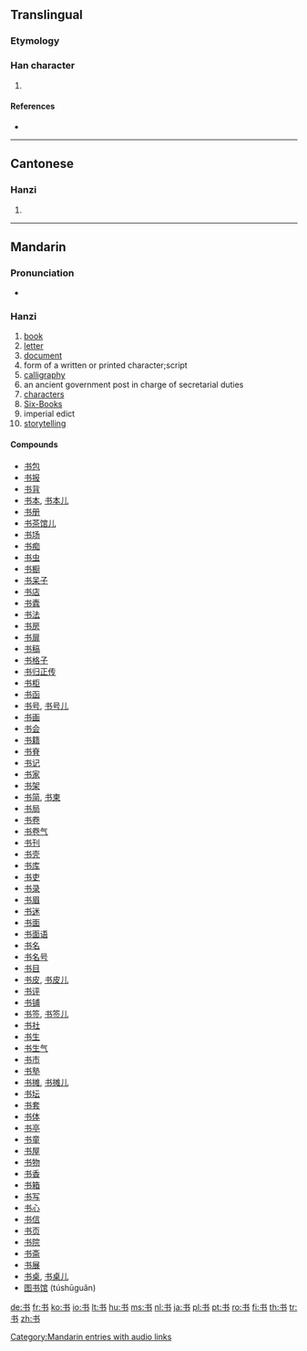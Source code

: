 {{also|書}}
==Translingual==

===Etymology===
{{Han simp|書}}

===Han character===
{{Han char|rn=2|rad=丨|as=03|sn=4|four=|canj=戈木尸 (IDS)}}

# {{defn|Han|sort=丨03}}

====References====
* {{Han ref|kx=0084.071|hdz=10052.050|uh=4E66|ud=20070}}

----

==Cantonese==

===Hanzi===
{{yue-hanzi|jyut=|y=syu1|tra=書}}

# {{defn|lang=yue|sort=丨03}}

----

==Mandarin==

===Pronunciation===
* {{audio|zh-shū.ogg|audio}}

===Hanzi===
{{cmn-hanzi|tra=書|pin=[[qián]] ([[qian2]]), [[shū]] ([[shu1]])|wg=ch'ien<sup>2</sup>, shu<sup>1</sup>}}
{{defn|lang=cmn|sort=丨03}}

# [[book]]
# [[letter]]
# [[document]]
# form of a written or printed character;script
# [[calligraphy]]
# an ancient government post in charge of secretarial duties
# [[characters]]
# [[Six-Books]]
# imperial edict
# [[storytelling]]

====Compounds====
* [[书包]]
* [[书报]]
* [[书背]]
* [[书本]], [[书本儿]]
* [[书册]]
* [[书茶馆儿]]
* [[书场]]
* [[书痴]]
* [[书虫]]
* [[书橱]]
* [[书呆子]]
* [[书店]]
* [[书蠹]]
* [[书法]]
* [[书房]]
* [[书扉]]
* [[书稿]]
* [[书格子]]
* [[书归正传]]
* [[书柜]]
* [[书函]]
* [[书号]], [[书号儿]]
* [[书画]]
* [[书会]]
* [[书籍]]
* [[书脊]]
* [[书记]]
* [[书家]]
* [[书架]]
* [[书简]], [[书柬]]
* [[书局]]
* [[书卷]]
* [[书卷气]]
* [[书刊]]
* [[书壳]]
* [[书库]]
* [[书吏]]
* [[书录]]
* [[书眉]]
* [[书迷]]
* [[书面]]
* [[书面语]]
* [[书名]]
* [[书名号]]
* [[书目]]
* [[书皮]], [[书皮儿]]
* [[书评]]
* [[书铺]]
* [[书签]], [[书签儿]]
* [[书社]]
* [[书生]]
* [[书生气]]
* [[书市]]
* [[书塾]]
* [[书摊]], [[书摊儿]]
* [[书坛]]
* [[书套]]
* [[书体]]
* [[书亭]]
* [[书童]]
* [[书屋]]
* [[书物]]
* [[书香]]
* [[书箱]]
* [[书写]]
* [[书心]]
* [[书信]]
* [[书页]]
* [[书院]]
* [[书斋]]
* [[书展]]
* [[书桌]], [[书桌儿]]
* [[图书馆]] (túshūguǎn)

[[Category:Mandarin entries with audio links]]

[[de:书]]
[[fr:书]]
[[ko:书]]
[[io:书]]
[[lt:书]]
[[hu:书]]
[[ms:书]]
[[nl:书]]
[[ja:书]]
[[pl:书]]
[[pt:书]]
[[ro:书]]
[[fi:书]]
[[th:书]]
[[tr:书]]
[[zh:书]]
